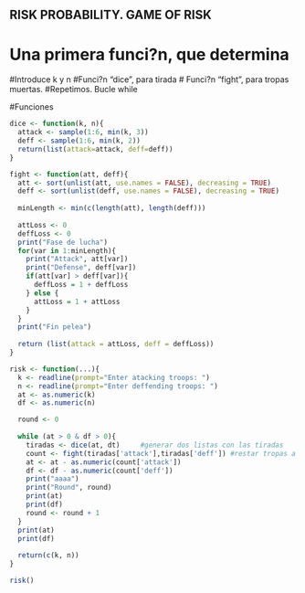 ## RISK PROBABILITY. GAME OF RISK


# Una primera funci?n, que determina 

#Introduce k y n
#Funci?n "dice", para tirada
# Funci?n "fight", para tropas muertas.
#Repetimos. Bucle while




#Funciones


```r
dice <- function(k, n){
  attack <- sample(1:6, min(k, 3))
  deff <- sample(1:6, min(k, 2))
  return(list(attack=attack, deff=deff))
}
```



```r

fight <- function(att, deff){
  att <- sort(unlist(att, use.names = FALSE), decreasing = TRUE)
  deff <- sort(unlist(deff, use.names = FALSE), decreasing = TRUE)
  
  minLength <- min(c(length(att), length(deff)))
  
  attLoss <- 0
  deffLoss <- 0
  print("Fase de lucha")
  for(var in 1:minLength){
    print("Attack", att[var])
    print("Defense", deff[var])
    if(att[var] > deff[var]){
      deffLoss = 1 + deffLoss
    } else {
      attLoss = 1 + attLoss
    }
  }
  print("Fin pelea")
  
  return (list(attack = attLoss, deff = deffLoss))
}
```


```r


risk <- function(...){
  k <- readline(prompt="Enter atacking troops: ")
  n <- readline(prompt="Enter deffending troops: ")
  at <- as.numeric(k)
  df <- as.numeric(n)

  round <- 0
  
  while (at > 0 & df > 0){
    tiradas <- dice(at, dt)     #generar dos listas con las tiradas
    count <- fight(tiradas['attack'],tiradas['deff']) #restar tropas a la función
    at <- at - as.numeric(count['attack'])
    df <- df - as.numeric(count['deff'])
    print("aaaa")
    print("Round", round)
    print(at)
    print(df)
    round <- round + 1
  }
  print(at)
  print(df)
  
  return(c(k, n))
}

```



```r


risk()


```
